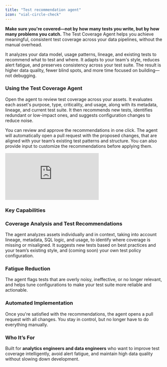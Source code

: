 ```yaml
---
title: "Test recommendation agent"
icon: "vial-circle-check"
---
```


**Make sure you're covered—not by how many tests you write, but by how many problems you catch.** The Test Coverage Agent helps you achieve meaningful, consistent test coverage across your data pipelines, without the manual overhead.

It analyzes your data model, usage patterns, lineage, and existing tests to recommend what to test and where. It adapts to your team's style, reduces alert fatigue, and preserves consistency across your test suite. The result is higher data quality, fewer blind spots, and more time focused on building—not debugging.

### Using the Test Coverage Agent

Open the agent to review test coverage across your assets. It evaluates each asset's purpose, type, criticality, and usage, along with its metadata, lineage, and current test suite. It then recommends new tests, identifies redundant or low-impact ones, and suggests configuration changes to reduce noise.

You can review and approve the recommendations in one click. The agent will automatically open a pull request with the proposed changes, that are aligned with your team’s existing test patterns and structure. You can also provide input to customize the recommendations before applying them.

<Frame>
  <div style={{ paddingBottom: "64.98194945848375%" }}>
    <iframe
      src="https://www.loom.com/embed/05a88fbc0b0e4026b12b66e2451f1041?sid=fd85d504-c54a-4538-b5e7-a9acc544b154"
      frameborder="0"
      webkitAllowFullScreen
      mozAllowFullScreen
      allowfullscreen
      style={{
        position: "absolute",
        top: 0,
        left: 0,
        width: "100%",
        height: "100%",
      }}
    ></iframe>
  </div>
</Frame>

### Key Capabilities

### Coverage Analysis and Test Recommendations

The agent analyzes assets individually and in context, taking into account lineage, metadata, SQL logic, and usage, to identify where coverage is missing or misaligned. It suggests new tests based on best practices and your team’s existing style, and (coming soon) your own test policy configuration.

### Fatigue Reduction

The agent flags tests that are overly noisy, ineffective, or no longer relevant, and helps tune configurations to make your test suite more reliable and actionable.

### Automated Implementation

Once you're satisfied with the recommendations, the agent opens a pull request with all changes. You stay in control, but no longer have to do everything manually.

### Who It’s For

Built for **analytics engineers and data engineers** who want to improve test coverage intelligently, avoid alert fatigue, and maintain high data quality without slowing down development.

